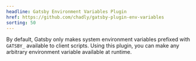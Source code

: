 ```yaml
---
headline: Gatsby Environment Variables Plugin
href: https://github.com/chadly/gatsby-plugin-env-variables
sorting: 50
---
```


By default, Gatsby only makes system environment variables prefixed with `GATSBY_` available to client scripts. Using this plugin, you can make any arbitrary environment variable available at runtime.
